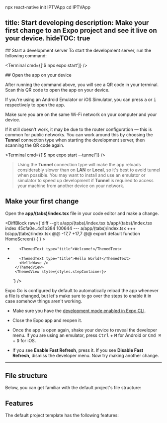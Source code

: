 npx react-native init IPTVApp
cd IPTVApp

title: Start developing
description: Make your first change to an Expo project and see it live on your device.
hideTOC: true
---


<Step label="1">
## Start a development server
To start the development server, run the following command:

<Terminal cmd={['$ npx expo start']} />

</Step>

<Step label="2">
## Open the app on your device

After running the command above, you will see a QR code in your terminal. Scan this QR code to open the app on your device.

If you're using an Android Emulator or iOS Simulator, you can press <kbd>a</kbd> or <kbd>i</kbd> respectively to open the app.

<Collapsible summary="Having problems?">

Make sure you are on the same Wi-Fi network on your computer and your device.

If it still doesn't work, it may be due to the router configuration &mdash; this is common for public networks. You can work around this by choosing the **Tunnel** connection type when starting the development server, then scanning the QR code again.

<Terminal cmd={['$ npx expo start --tunnel']} />

> Using the **Tunnel** connection type will make the app reloads considerably slower than on **LAN** or **Local**, so it's best to avoid tunnel when possible. You may want to install and use an emulator or simulator to speed up development if **Tunnel** is required to access your machine from another device on your network.

</Collapsible>

</Step>

<Step label="3">

## Make your first change

Open the **app/(tabs)/index.tsx** file in your code editor and make a change.

<DiffBlock
  raw={`diff --git a/app/(tabs)/index.tsx b/app/(tabs)/index.tsx
index 45cfa0e..4d1b384 100644
--- a/app/(tabs)/index.tsx
+++ b/app/(tabs)/index.tsx
@@ -17,7 +17,7 @@ export default function HomeScreen() {
       }
     >
       <ThemedView style={styles.titleContainer}>
-        <ThemedText type="title">Welcome!</ThemedText>
+        <ThemedText type="title">Hello World!</ThemedText>
         <HelloWave />
       </ThemedView>
       <ThemedView style={styles.stepContainer}>
  `}
/>

<Collapsible summary="Changes not showing up on your device?">

Expo Go is configured by default to automatically reload the app whenever a file is changed, but let's make sure to go over the steps to enable it in case somehow things aren't working.

- Make sure you have the [development mode enabled in Expo CLI](/workflow/development-mode#development-mode).
- Close the Expo app and reopen it.
- Once the app is open again, shake your device to reveal the developer menu. If you are using an emulator, press <kbd>Ctrl</kbd> + <kbd>M</kbd> for Android or <kbd>Cmd ⌘</kbd> + <kbd>D</kbd> for iOS.
- If you see **Enable Fast Refresh**, press it. If you see **Disable Fast Refresh**, dismiss the developer menu. Now try making another change.

  <ContentSpotlight
    alt="Developer menu in Expo Go app."
    src="/static/images/get-started/developer-menu.png"
    className="max-w-[540px]"
  />

</Collapsible>

</Step>

---

## File structure

Below, you can get familiar with the default project's file structure:

<ProjectStructure />

## Features

The default project template has the following features:

<TemplateFeatures />
